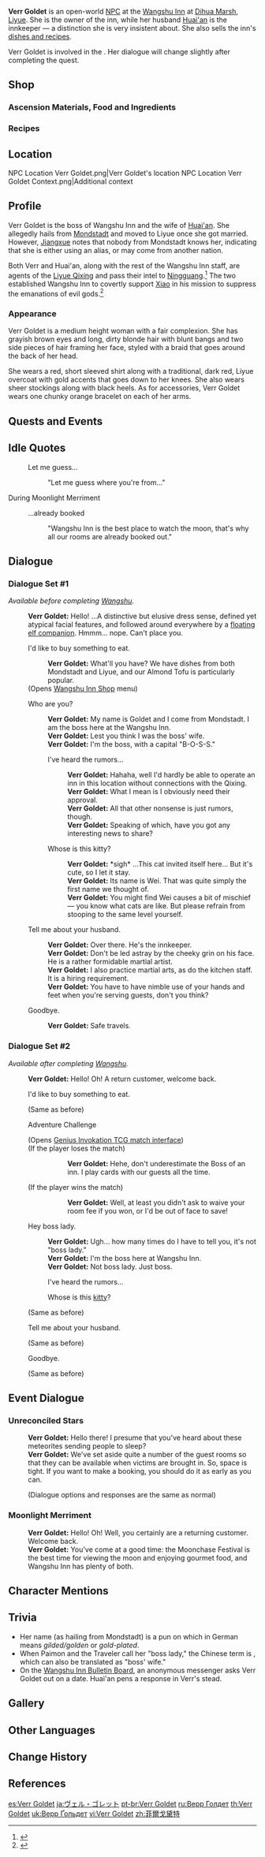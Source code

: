{{Character Infobox
|type             = Open-World NPC
|image            = NPC Verr Goldet.png
|affiliation      = Wangshu Inn
|affiliation2     = Liyue Qixing Employees
|region           = Liyue
|region2          = Mondstadt
|location         = Liyue
|title            = Boss, Wangshu Inn
|voiceEN          = [https://laurenamante.com/ Lauren Amante]<ref name="Lauren Amante">Lauren Amante: [https://laurenamante.com/voiceover EN VA's Website]</ref>
|voiceJP          = [http://amuleto.jp/talents/mizuhanaamano.html Mizuhana Amano ({{ja|水花 天乃}})]<ref name="Mizuhana Amano">Amuleto: [http://amuleto.jp/talents/mizuhanaamano.html JP VA's Profile]</ref>
}}
'''Verr Goldet''' is an open-world [[NPC]] at the [[Wangshu Inn]] at [[Dihua Marsh]], [[Liyue]]. She is the owner of the inn, while her husband [[Huai'an]] is the innkeeper &mdash; a distinction she is very insistent about. She also sells the inn's [[Wangshu Inn#Shop|dishes and recipes]].

Verr Goldet is involved in the {{Quest|Wangshu}}. Her dialogue will change slightly after completing the quest.

==Shop==
===Ascension Materials, Food and Ingredients===
{{Shop/Header|note=Refreshes|total=1|vendor=Verr Goldet}}
{{Shop|Almond Tofu|1,550|2|note=Daily|total=1}}
{{Shop|Matsutake Meat Rolls|1,775|2|note=Daily|total=1}}
{{Shop|Jueyun Chili Chicken|1,925|2|note=Daily|total=1}}
{{Shop|Noodles with Mountain Delicacies|2,150|2|note=Daily|total=1}}
{{Shop|Chicken-Mushroom Skewer|450|10|note=Daily|total=1}}
{{Shop|Matsutake|300|10|note=Every 3 Days|total=1}}
{{Shop|Butter|270|10|note=Weekly|total=1}}
{{Shop|Sausage|840|10|note=Weekly|total=1}}
{{Shop|Silk Flower|1,000|5|note=Every 3 Days|total=1}}
{{Shop|Violetgrass|1,000|5|note=Every 3 Days|total=1}}
{{Shop/Footer|note=&#32;|total=43,400}}

===Recipes===
{{Shop/Header|note=Required<br>[[Adventure Rank]]|total=1|vendor=Verr Goldet}}
{{Shop|Recipe|2,500|1|note=1|specific=Recipe: Vegetarian Abalone|total=1}}
{{Shop|Recipe|5,000|1|note=1|specific=Recipe: Bamboo Shoot Soup|total=1}}
{{Shop|Recipe|5,000|1|note=1|specific=Recipe: Stir-Fried Shrimp|total=1}}
{{Shop/Footer|note=&#32;|total=12,500}}

==Location==
<gallery>
NPC Location Verr Goldet.png|Verr Goldet's location
NPC Location Verr Goldet Context.png|Additional context
</gallery>

==Profile==
<!-- detailed story/lore information goes here -->
Verr Goldet is the boss of Wangshu Inn and the wife of [[Huai'an]]. She allegedly hails from [[Mondstadt]] and moved to Liyue once she got married. However, [[Jiangxue]] notes that nobody from Mondstadt knows her, indicating that she is either using an alias, or may come from another nation.

Both Verr and Huai'an, along with the rest of the Wangshu Inn staff, are agents of the [[Liyue Qixing]] and pass their intel to [[Ningguang]].<ref>{{Ref/Quest|Equilibrium}}</ref> The two established Wangshu Inn to covertly support [[Xiao]] in his mission to suppress the emanations of evil gods.<ref>{{Ref/CS|Xiao|3}}</ref>

===Appearance===
Verr Goldet is a medium height woman with a fair complexion. She has grayish brown eyes and long, dirty blonde hair with blunt bangs and two side pieces of hair framing her face, styled with a braid that goes around the back of her head.

She wears a red, short sleeved shirt along with a traditional, dark red, Liyue overcoat with gold accents that goes down to her knees. She also wears sheer stockings along with black heels. As for accessories, Verr Goldet wears one chunky orange bracelet on each of her arms.

==Quests and Events==
{{Quests and Events}}

==Idle Quotes==
{{Dialogue Start}}
: {{DIcon|Idle}} Let me guess...
:: {{A|VO Verr Goldet 01.ogg}} "Let me guess where you're from..."
{{Dialogue End}}

;During Moonlight Merriment
{{Dialogue Start}}
: {{DIcon|Idle}} ...already booked {{sic|out<!--Missing period in-game.-->}}
:: {{A|VO Verr Goldet Moonlight Merriment 01.ogg}} "Wangshu Inn is the best place to watch the moon, that's why all our rooms are already booked out."
{{Dialogue End}}

==Dialogue==
===Dialogue Set #1===
''Available before completing [[Wangshu]].''
{{Dialogue Start}}
:'''Verr Goldet:''' Hello! ...A distinctive but elusive dress sense, defined yet atypical facial features, and followed around everywhere by a [[Paimon|floating elf companion]]. Hmmm... nope. Can't place you.
:{{DIcon|Shop}} I'd like to buy something to eat.
::'''Verr Goldet:''' What'll you have? We have dishes from both Mondstadt and Liyue, and our Almond Tofu is particularly popular.
:;(Opens [[Wangshu Inn#Shop|Wangshu Inn Shop]] menu)
:{{DIcon}} Who are you?
::'''Verr Goldet:''' My name is Goldet and I come from Mondstadt. I am the boss here at the Wangshu Inn.
::'''Verr Goldet:''' Lest you think I was the boss' wife.
::'''Verr Goldet:''' I'm the boss, with a capital "B-O-S-S."
::{{DIcon}} I've heard the rumors...
:::'''Verr Goldet:''' Hahaha, well I'd hardly be able to operate an inn in this location without connections with the Qixing.
:::'''Verr Goldet:''' What I mean is I obviously need their approval.
:::'''Verr Goldet:''' All that other nonsense is just rumors, though.
:::'''Verr Goldet:''' Speaking of which, have you got any interesting news to share?
::{{DIcon}} Whose is this kitty?
:::'''Verr Goldet:''' *sigh* ...This cat invited itself here... But it's cute, so I let it stay.
:::'''Verr Goldet:''' Its name is Wei. That was quite simply the first name we thought of.
:::'''Verr Goldet:''' You might find Wei causes a bit of mischief &mdash; you know what cats are like. But please refrain from stooping to the same level yourself.
:{{DIcon}} Tell me about your husband.
::'''Verr Goldet:''' Over there. He's the innkeeper.
::'''Verr Goldet:''' Don't be led astray by the cheeky grin on his face. He is a rather formidable martial artist.
::'''Verr Goldet:''' I also practice martial arts, as do the kitchen staff. It is a hiring requirement.
::'''Verr Goldet:''' You have to have nimble use of your hands and feet when you're serving guests, don't you think?
:{{DIcon}} Goodbye.
::'''Verr Goldet:''' Safe travels.
{{Dialogue End}}

===Dialogue Set #2===
''Available after completing [[Wangshu]].''
{{Dialogue Start}}
:'''Verr Goldet:''' Hello! Oh! A return customer, welcome back.
:{{DIcon|Shop}} I'd like to buy something to eat.
:;(Same as before)
:{{DIcon|TCG}} Adventure Challenge
:;(Opens [[Genius Invokation TCG/Stage/Verr Goldet/Declined With Decorum|Genius Invokation TCG match interface]])
:;(If the player loses the match)
:::'''Verr Goldet:''' Hehe, don't underestimate the Boss of an inn. I play cards with our guests all the time.
:;(If the player wins the match)
:::'''Verr Goldet:''' Well, at least you didn't ask to waive your room fee if you won, or I'd be out of face to save!
:{{DIcon}} Hey boss lady.
::'''Verr Goldet:''' Ugh... how many times do I have to tell you, it's not "boss lady."
::'''Verr Goldet:''' I'm the boss here at Wangshu Inn.
::'''Verr Goldet:''' Not boss lady. Just boss.
::{{DIcon}} I've heard the rumors...
::{{DIcon}} Whose is this [[Wei (Cat)|kitty]]?
:;(Same as before)
:{{DIcon}} Tell me about your husband.
:;(Same as before)
:{{DIcon}} Goodbye.
:;(Same as before)
{{Dialogue End}}

==Event Dialogue==
===Unreconciled Stars===
{{Dialogue Start}}
:'''Verr Goldet:''' Hello there! I presume that you've heard about these meteorites sending people to sleep?
:'''Verr Goldet:''' We've set aside quite a number of the guest rooms so that they can be available when victims are brought in. So, space is tight. If you want to make a booking, you should do it as early as you can.
:;(Dialogue options and responses are the same as normal)
{{Dialogue End}}
===Moonlight Merriment===
{{Dialogue Start}}
:'''Verr Goldet:''' Hello! Oh! Well, you certainly are a returning customer. Welcome back.
:'''Verr Goldet:''' You've come at a good time: the Moonchase Festival is the best time for viewing the moon and enjoying gourmet food, and Wangshu Inn has plenty of both.
{{Dialogue End}}

==Character Mentions==
{{Character Mentions}}

==Trivia==
* Her name (as hailing from Mondstadt) is a pun on ''{{wt|vergoldet|vergoldet|German}}'' which in German means ''gilded/golden'' or ''gold-plated''.
* When Paimon and the Traveler call her "boss lady," the Chinese term is {{zh|老板娘|rm=lǎobǎnniáng}}, which can also be translated as "boss' wife."
* On the [[Wangshu Inn Bulletin Board]], an anonymous messenger asks Verr Goldet out on a date. Huai'an pens a response in Verr's stead.

==Gallery==
{{Files by Character Gallery|titlematch=<!--
-->Xiao Birthday 2021 - Shorts.png¦<!--
-->Fleeting Colors in Flight Event Cutscene Animation- "Age of Flowing Hues" - Genshin Impact
}}

==Other Languages==
{{Other Languages
|default_hidden = 1
|en      = Verr Goldet
|zhs     = 菲尔戈黛特
|zhs_rm  = Fēi'ěr Gēdàitè
|zht     = 菲爾戈黛特
|zht_rm  = Fēi'ěr Gēdàitè
|ja      = ヴェル・ゴレット
|ja_rm   = Veru Goretto
|ko      = 베르 고데트
|es      = Verr Goldet
|fr      = Verr Goldet
|ru      = Верр Голдет
|th      = Verr Goldet
|vi      = Verr Goldet
|de      = Verr Goldet
|id      = Verr Goldet
|pt      = Verr Goldet
|tr      = Verr Goldet
|it      = Verr Goldet
}}

==Change History==
{{Change History|1.0}}

==References==
{{Reflist}}

[[es:Verr Goldet]]
[[ja:ヴェル・ゴレット]]
[[pt-br:Verr Goldet]]
[[ru:Верр Голдет]]
[[th:Verr Goldet]]
[[uk:Верр Ґольдет]]
[[vi:Verr Goldet]]
[[zh:菲爾戈黛特]]